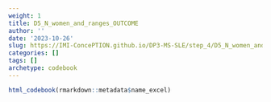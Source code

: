 ```yaml
---
weight: 1
title: D5_N_women_and_ranges_OUTCOME
author: ''
date: '2023-10-26'
slug: https://IMI-ConcePTION.github.io/DP3-MS-SLE/step_4/D5_N_women_and_ranges_OUTCOME
categories: []
tags: []
archetype: codebook
---
```


```r
html_codebook(rmarkdown::metadata$name_excel)
```
